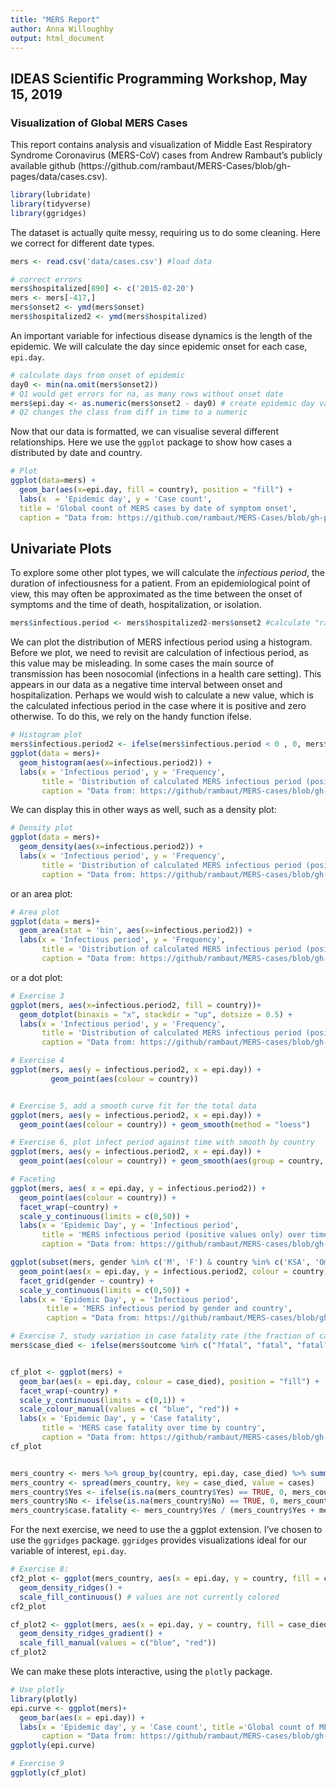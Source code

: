 ```yaml
---
title: "MERS Report"
author: Anna Willoughby
output: html_document
---
```


## IDEAS Scientific Programming Workshop, May 15, 2019

### Visualization of Global MERS Cases

This report contains analysis and visualization of Middle East Respiratory Syndrome Coronavirus (MERS-CoV) cases from Andrew Rambaut's publicly available github (https://github.com/rambaut/MERS-Cases/blob/gh-pages/data/cases.csv). 

```r
library(lubridate)
library(tidyverse)
library(ggridges)
```

The dataset is actually quite messy, requiring us to do some cleaning. Here we correct for different date types.

```r
mers <- read.csv('data/cases.csv') #load data

# correct errors
mers$hospitalized[890] <- c('2015-02-20')
mers <- mers[-417,]
mers$onset2 <- ymd(mers$onset)
mers$hospitalized2 <- ymd(mers$hospitalized)
```


An important variable for infectious disease dynamics is the length of the epidemic. We will calculate the day since epidemic onset for each case, `epi.day`. 


```r
# calculate days from onset of epidemic 
day0 <- min(na.omit(mers$onset2)) 
# Q1 would get errors for na, as many rows without onset date
mers$epi.day <- as.numeric(mers$onset2 - day0) # create epidemic day value 
# Q2 changes the class from diff in time to a numeric
```

Now that our data is formatted, we can visualise several different relationships. Here we use the `ggplot` package to 
show how cases a distributed by date and country. 

```r
# Plot 
ggplot(data=mers) + 
  geom_bar(aes(x=epi.day, fill = country), position = "fill") + 
  labs(x  = 'Epidemic day', y = 'Case count', 
  title = 'Global count of MERS cases by date of symptom onset', 
  caption = "Data from: https://github.com/rambaut/MERS-Cases/blob/gh-pages/data/cases.csv") 
```


## Univariate Plots 

To explore some other plot types, we will calculate the _infectious period_, the duration of infectiousness for a patient. From an epidemiological point of view, this may often be approximated as the time between the onset of symptoms and the time of death, hospitalization, or isolation.

```r
mers$infectious.period <- mers$hospitalized2-mers$onset2 #calculate "raw" infectious period 
```

We can plot the distribution of MERS infectious period using a histogram. Before we plot, we need to revisit are calculation of infectious period, as this value may be misleading. In some cases the main source of transmission has been nosocomial (infections in a health care setting). This appears in our data as a negative time interval between onset and hospitalization. Perhaps we would wish to calculate a new value, which is the calculated infectious period in the case where it is positive and zero otherwise. To do this, we rely on the handy function ifelse.

```r
# Histogram plot
mers$infectious.period2 <- ifelse(mers$infectious.period < 0 , 0, mers$infectious.period)
ggplot(data = mers)+
  geom_histogram(aes(x=infectious.period2)) +
  labs(x = 'Infectious period', y = 'Frequency', 
       title = 'Distribution of calculated MERS infectious period (positive values only)', 
       caption = "Data from: https://github/rambaut/MERS-cases/blob/gh-pages/data/cases.csv")
```


We can display this in other ways as well, such as a density plot: 

```r
# Density plot
ggplot(data = mers)+
  geom_density(aes(x=infectious.period2)) +
  labs(x = 'Infectious period', y = 'Frequency', 
       title = 'Distribution of calculated MERS infectious period (positive values only)', 
       caption = "Data from: https://github/rambaut/MERS-cases/blob/gh-pages/data/cases.csv")
```

or an area plot: 

```r
# Area plot
ggplot(data = mers)+
  geom_area(stat = 'bin', aes(x=infectious.period2)) +
  labs(x = 'Infectious period', y = 'Frequency', 
       title = 'Distribution of calculated MERS infectious period (positive values only)', 
       caption = "Data from: https://github/rambaut/MERS-cases/blob/gh-pages/data/cases.csv")
```
or a dot plot: 

```r
# Exercise 3 
ggplot(mers, aes(x=infectious.period2, fill = country))+
  geom_dotplot(binaxis = "x", stackdir = "up", dotsize = 0.5) +
  labs(x = 'Infectious period', y = 'Frequency', 
       title = 'Distribution of calculated MERS infectious period (positive values only)', 
       caption = "Data from: https://github/rambaut/MERS-cases/blob/gh-pages/data/cases.csv")

# Exercise 4 
ggplot(mers, aes(y = infectious.period2, x = epi.day)) +
         geom_point(aes(colour = country))


# Exercise 5, add a smooth curve fit for the total data
ggplot(mers, aes(y = infectious.period2, x = epi.day)) +
  geom_point(aes(colour = country)) + geom_smooth(method = "loess")

# Exercise 6, plot infect period against time with smooth by country
ggplot(mers, aes(y = infectious.period2, x = epi.day)) +
  geom_point(aes(colour = country)) + geom_smooth(aes(group = country, colour = country), method = "loess")

# Faceting
ggplot(mers, aes( x = epi.day, y = infectious.period2)) +
  geom_point(aes(colour = country)) + 
  facet_wrap(~country) + 
  scale_y_continuous(limits = c(0,50)) +
  labs(x = 'Epidemic Day', y = 'Infectious period', 
       title = 'MERS infectious period (positive values only) over time', 
       caption = "Data from: https://github/rambaut/MERS-cases/blob/gh-pages/data/cases.csv")

ggplot(subset(mers, gender %in% c('M', 'F') & country %in% c('KSA', 'Oman', 'Iran', 'Jordan', 'Qatar', 'South Korea', 'UAE'))) +
  geom_point(aes(x = epi.day, y = infectious.period2, colour = country)) +
  facet_grid(gender ~ country) + 
  scale_y_continuous(limits = c(0,50)) +
  labs(x = 'Epidemic Day', y = 'Infectious period', 
        title = 'MERS infectious period by gender and country', 
        caption = "Data from: https://github/rambaut/MERS-cases/blob/gh-pages/data/cases.csv")

# Exercise 7, study variation in case fatality rate (the fraction of cases that end in death) over time and across countries 
mers$case_died <- ifelse(mers$outcome %in% c("?fatal", "fatal", "fatal?"), "Yes", "No")


cf_plot <- ggplot(mers) +
  geom_bar(aes(x = epi.day, colour = case_died), position = "fill") + 
  facet_wrap(~country) + 
  scale_y_continuous(limits = c(0,1)) +
  scale_colour_manual(values = c( "blue", "red")) +
  labs(x = 'Epidemic Day', y = 'Case fatality', 
       title = 'MERS case fatality over time by country', 
       caption = "Data from: https://github/rambaut/MERS-cases/blob/gh-pages/data/cases.csv")
cf_plot


mers_country <- mers %>% group_by(country, epi.day, case_died) %>% summarise(cases = n())
mers_country <- spread(mers_country, key = case_died, value = cases)
mers_country$Yes <- ifelse(is.na(mers_country$Yes) == TRUE, 0, mers_country$Yes)
mers_country$No <- ifelse(is.na(mers_country$No) == TRUE, 0, mers_country$No)
mers_country$case.fatality <- mers_country$Yes / (mers_country$Yes + mers_country$No)

```

For the next exercise, we need to use the a ggplot extension. I've chosen to use the `ggridges` package. `ggridges` provides visualizations ideal for our variable of interest, `epi.day`.



```r
# Exercise 8:
cf2_plot <- ggplot(mers_country, aes(x = epi.day, y = country, fill = case.fatality)) + 
  geom_density_ridges() +
  scale_fill_continuous() # values are not currently colored
cf2_plot

cf_plot2 <- ggplot(mers, aes(x = epi.day, y = country, fill = case_died)) + 
  geom_density_ridges_gradient() +
  scale_fill_manual(values = c("blue", "red"))
cf_plot2 
```


We can make these plots interactive, using the `plotly` package.  


```r
# Use plotly
library(plotly)
epi.curve <- ggplot(mers)+ 
  geom_bar(aes(x = epi.day)) +
  labs(x = 'Epidemic day', y = 'Case count', title ='Global count of MERS cases by date of symptoms onset', 
       caption = "Data from: https://github/rambaut/MERS-cases/blob/gh-pages/data/cases.csv")
ggplotly(epi.curve)

# Exercise 9 
ggplotly(cf_plot)
```




